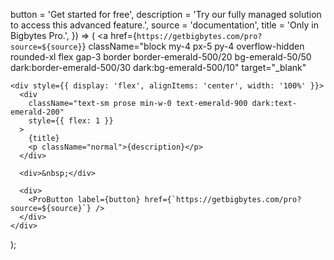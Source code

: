 
  button = 'Get started for free',
  description = 'Try our fully managed solution to access this advanced feature.',
  source = 'documentation',
  title = 'Only in Bigbytes Pro.',
}) => (
  <a
    href={`https://getbigbytes.com/pro?source=${source}`}
    className="block my-4 px-5 py-4 overflow-hidden rounded-xl flex gap-3 border border-emerald-500/20 bg-emerald-50/50 dark:border-emerald-500/30 dark:bg-emerald-500/10"
    target="_blank"
  >
    <div style={{ display: 'flex', alignItems: 'center', width: '100%' }}>
      <div
        className="text-sm prose min-w-0 text-emerald-900 dark:text-emerald-200"
        style={{ flex: 1 }}
      >
        {title}
        <p className="normal">{description}</p>
      </div>

      <div>&nbsp;</div>

      <div>
        <ProButton label={button} href={`https://getbigbytes.com/pro?source=${source}`} />
      </div>
    </div>
  </a>
);
